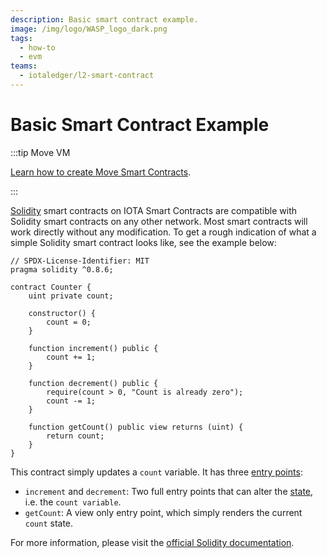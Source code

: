 ```yaml
---
description: Basic smart contract example.
image: /img/logo/WASP_logo_dark.png
tags:
  - how-to
  - evm
teams:
  - iotaledger/l2-smart-contract
---
```



# Basic Smart Contract Example


:::tip Move VM

[Learn how to create Move Smart Contracts](../../developer/getting-started/create-a-package.mdx).

:::


[Solidity](https://docs.soliditylang.org/en/v0.8.16/) smart contracts on IOTA Smart Contracts are compatible with
Solidity smart contracts on any other network. Most smart contracts will work directly without any modification. To get
a rough indication of what a simple Solidity smart contract looks like, see the example below:

```solidity
// SPDX-License-Identifier: MIT
pragma solidity ^0.8.6;

contract Counter {
    uint private count;

    constructor() {
        count = 0;
    }

    function increment() public {
        count += 1;
    }

    function decrement() public {
        require(count > 0, "Count is already zero");
        count -= 1;
    }

    function getCount() public view returns (uint) {
        return count;
    }
}

```

This contract simply updates a `count` variable. It has
three [entry points](../explanations/smart-contract-anatomy.md#entry-points):

-   `increment` and `decrement`: Two full entry points that can alter
    the [state](../explanations/smart-contract-anatomy.md#state), i.e. the `count variable`.
-   `getCount`: A view only entry point, which simply renders the current `count` state.

For more information, please visit the [official Solidity documentation](https://docs.soliditylang.org/).

<DeployAdmonition />
